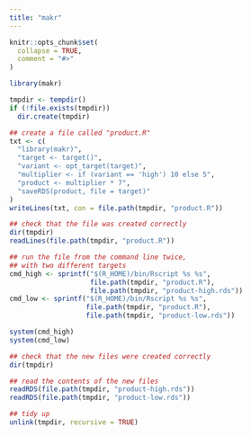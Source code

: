 ```yaml
---
title: "makr"
---
```


```r
knitr::opts_chunk$set(
  collapse = TRUE,
  comment = "#>"
)
```

```r
library(makr)
```
```r
tmpdir <- tempdir()
if (!file.exists(tmpdir))
  dir.create(tmpdir)

## create a file called "product.R"
txt <- c(
  "library(makr)",
  "target <- target()",
  "variant <- opt_target(target)",
  "multiplier <- if (variant == 'high') 10 else 5",
  "product <- multiplier * 7",
  "saveRDS(product, file = target)"
)
writeLines(txt, con = file.path(tmpdir, "product.R"))

## check that the file was created correctly
dir(tmpdir)
readLines(file.path(tmpdir, "product.R"))

## run the file from the command line twice,
## with two different targets
cmd_high <- sprintf("$(R_HOME)/bin/Rscript %s %s",
                    file.path(tmpdir, "product.R"),
                    file.path(tmpdir, "product-high.rds"))
cmd_low <- sprintf("$(R_HOME)/bin/Rscript %s %s",
                   file.path(tmpdir, "product.R"),
                   file.path(tmpdir, "product-low.rds"))

system(cmd_high)
system(cmd_low)

## check that the new files were created correctly
dir(tmpdir)

## read the contents of the new files
readRDS(file.path(tmpdir, "product-high.rds"))
readRDS(file.path(tmpdir, "product-low.rds"))

## tidy up
unlink(tmpdir, recursive = TRUE)
```